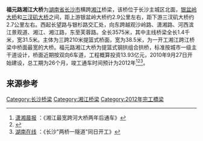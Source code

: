 '''福元路湘江大桥'''为[[湖南省|湖南省]][[长沙市|长沙市]]横跨[[湘江|湘江]]桥梁，该桥位于长沙主城区北面，[[银盆岭大桥|银盆岭大桥]]和[[三汊矶大桥|三汊矶大桥]]之间，距上游银盆岭大桥约2.9公里左右，距下游三汊矶大桥约2.7公里左右。西起长望路与银杉路交汇处，向东跨越观沙岭路、潇湘路、河西滨江景观道、湘江、湘江路，东至芙蓉路。全长3575米，其中主线桥梁全长1.4千米，宽31.5米。主体为三跨210米提篮式桥面，宽为38.5米，为一开工湘江跨江桥梁中桥面最宽的大桥。福元路湘江大桥为提篮式钢拱组合拱桥，标准按城市一级主干道设计，桥面近期按双向6车道，工程概算投资13.93亿元，2010年9月27日开始建设，总工期为26个月，竣工通车时间预计为2012年<ref>[http://epaper.xxcb.cn/xxcba/html/2010-09/28/content_2351349.htm 潇湘晨报] {{Wayback|url=http://epaper.xxcb.cn/xxcba/html/2010-09/28/content_2351349.htm |date=20150108121729 }}：《湘江最宽跨河大桥两年后通车》</ref><ref>{{Cite web |url=http://news.rednet.cn/c/2010/05/29/1968739.htm |title=湖南红网 |access-date=2011-01-10 |archive-url=https://web.archive.org/web/20100531052325/http://news.rednet.cn/c/2010/05/29/1968739.htm |archive-date=2010-05-31 |dead-url=yes }}</ref><ref>[http://hunan.voc.com.cn/article/201009/20100928074810738440101.html 湖南在线] {{Wayback|url=http://hunan.voc.com.cn/article/201009/20100928074810738440101.html |date=20101001230606 }}：《长沙"两桥一隧道"同日开工》</ref>。

== 来源参考 ==
{{Reflist}}

{{Crossings navbox
|structure= 桥梁与隧道
|place= [[湘江|湘江]]
|bridge= 福元路大桥
|bridge signs= 
|upstream= [[银盆岭大桥|银盆岭大桥]]
|upstream signs= {{中国国道名|319}}
|downstream= [[三汊矶大桥|三汊矶大桥]](湘江四桥)
|downstream signs= [[长沙二环线|长沙北二环]]
}}
{{长沙基础设施建设}}
{{Bridge-Stub}}
[[Category:长沙桥梁|Category:长沙桥梁]]
[[Category:湘江桥梁|Category:湘江桥梁]]
[[Category:2012年完工橋梁|Category:2012年完工橋梁]]